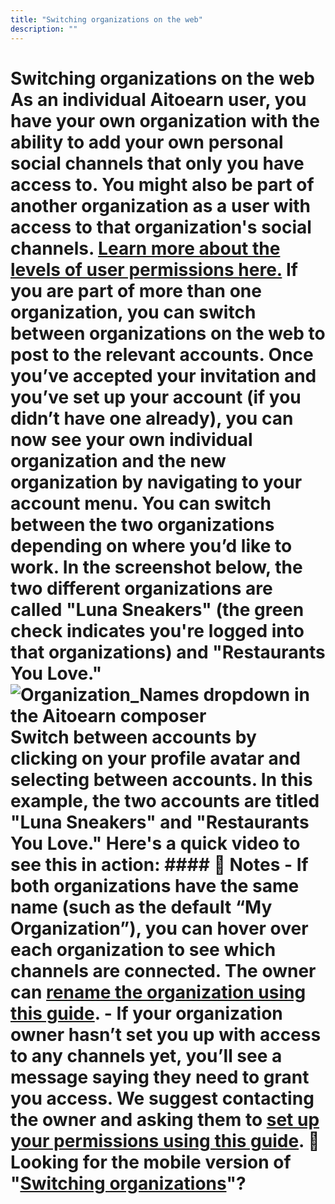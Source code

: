 ```yaml
---
title: "Switching organizations on the web"
description: ""
---
```

# Switching organizations on the web As an individual Aitoearn user, you have your own organization with the ability to add your own personal social channels that only you have access to. You might also be part of another organization as a user with access to that organization's social channels. [ Learn more about the levels of user permissions here.](https://aitoearn.helpscoutdocs.com/article/674-getting-started-as-a-user-in-an-organization) If you are part of more than one organization, you can switch between organizations on the web to post to the relevant accounts. Once you’ve accepted your invitation and you’ve set up your account (if you didn’t have one already), you can now see your own individual organization and the new organization by navigating to your account menu. You can switch between the two organizations depending on where you’d like to work. In the screenshot below, the two different organizations are called "Luna Sneakers" (the green check indicates you're logged into that organizations) and "Restaurants You Love." ![Organization_Names dropdown in the Aitoearn composer](//d33v4339jhl8k0.cloudfront.net/docs/assets/64cb6cf86d4a3e191f237e66/images/65149919f8eafb48f4e81327/img-1703224-1695848728-1002742817.png) Switch between accounts by clicking on your profile avatar and selecting between accounts. In this example, the two accounts are titled "Luna Sneakers" and "Restaurants You Love." Here's a quick video to see this in action: #### 📝 Notes - If both organizations have the same name (such as the default “My Organization”), you can hover over each organization to see which channels are connected. The owner can [rename the organization using this guide](https://aitoearn.helpscoutdocs.com/article/669-renaming-your-aitoearn-organization). - If your organization owner hasn’t set you up with access to any channels yet, you’ll see a message saying they need to grant you access. We suggest contacting the owner and asking them to [set up your permissions using this guide](https://aitoearn.helpscoutdocs.com/article/670-adding-users-and-setting-up-permissions-in-your-organization). 📝 Looking for the mobile version of "[Switching organizations](https://support.aitoearn.com//support.aitoearn.com/article/626-switching-organizations-on-the-aitoearn-mobile-app)"?